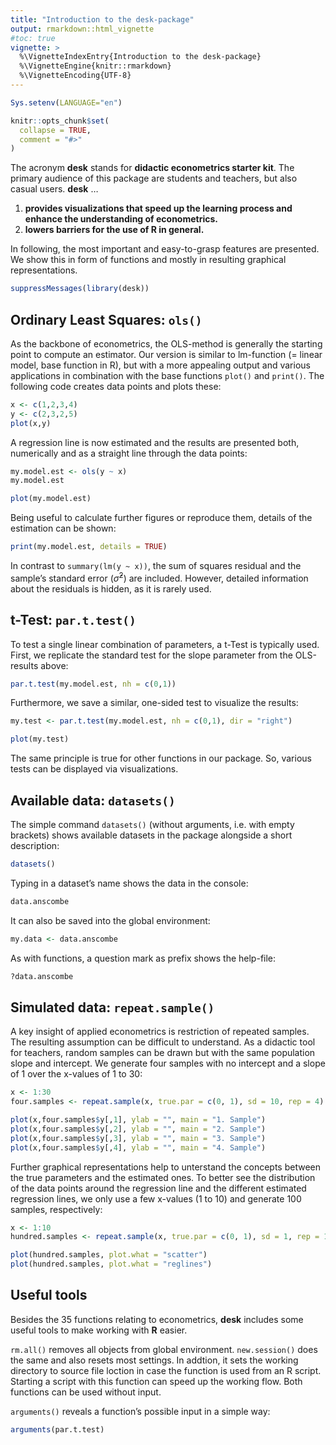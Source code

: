 ```yaml
---
title: "Introduction to the desk-package"
output: rmarkdown::html_vignette
#toc: true
vignette: >
  %\VignetteIndexEntry{Introduction to the desk-package}
  %\VignetteEngine{knitr::rmarkdown}
  %\VignetteEncoding{UTF-8}
---
```


```r
Sys.setenv(LANGUAGE="en")

knitr::opts_chunk$set(
  collapse = TRUE,
  comment = "#>"
)
```
<!-- <br/><br/> -->
The acronym **desk** stands for **didactic econometrics starter kit**. The primary audience of this package are students and teachers, but also casual users. **desk** ...

1. **provides visualizations that speed up the learning process and enhance the understanding of econometrics.**
2. **lowers barriers for the use of R in general.**

In following, the most important and easy-to-grasp features are presented. We show this in form of functions and mostly in resulting graphical representations.

```r
suppressMessages(library(desk))
```

## Ordinary Least Squares: `ols()`
As the backbone of econometrics, the OLS-method is generally the starting point to compute an estimator. Our version is similar to lm-function (= linear model, base function in R), but with a more appealing output and various applications in combination with the base functions `plot()` and `print()`. The following code creates data points and plots these:

```r
x <- c(1,2,3,4)
y <- c(2,3,2,5)
plot(x,y)
```

A regression line is now estimated and the results are presented both, numerically and as a straight line through the data points:

```r
my.model.est <- ols(y ~ x)
my.model.est

plot(my.model.est)
```

Being useful to calculate further figures or reproduce them, details of the estimation can be shown:

```r
print(my.model.est, details = TRUE)
```

In contrast to `summary(lm(y ~ x))`, the sum of squares residual and the sample's standard error ($\widehat{\sigma}^2$) are included. However, detailed information about the residuals is hidden, as it is rarely used.

## t-Test: `par.t.test()`
To test a single linear combination of parameters, a t-Test is typically used. First, we replicate the standard test for the slope parameter from the OLS-results above: 

```r
par.t.test(my.model.est, nh = c(0,1))
```

Furthermore, we save a similar, one-sided test to visualize the results:
```r
my.test <- par.t.test(my.model.est, nh = c(0,1), dir = "right")

plot(my.test)
```

The same principle is true for other functions in our package. So, various tests can be displayed via visualizations.

## Available data: `datasets()`
The simple command `datasets()` (without arguments, i.e. with empty brackets) shows available datasets in the package alongside a short description:

```r
datasets()
```

Typing in a dataset's name shows the data in the console:

```r
data.anscombe
```

It can also be saved into the global environment:
```r
my.data <- data.anscombe
```

As with functions, a question mark as prefix shows the help-file:
```r
?data.anscombe
```

## Simulated data: `repeat.sample()`
A key insight of applied econometrics is restriction of repeated samples. The resulting assumption can be difficult to understand. As a didactic tool for teachers, random samples can be drawn but with the same population slope and intercept. We generate four samples with no intercept and a slope of 1 over the x-values of 1 to 30:

```r
x <- 1:30
four.samples <- repeat.sample(x, true.par = c(0, 1), sd = 10, rep = 4)
```

```r
plot(x,four.samples$y[,1], ylab = "", main = "1. Sample")
plot(x,four.samples$y[,2], ylab = "", main = "2. Sample")
plot(x,four.samples$y[,3], ylab = "", main = "3. Sample")
plot(x,four.samples$y[,4], ylab = "", main = "4. Sample")
```

Further graphical representations help to unterstand the concepts between the true parameters and the estimated ones. To better see the distribution of the data points around the regression line and the different estimated regression lines, we only use a few x-values (1 to 10) and generate 100 samples, respectively:

```r
x <- 1:10
hundred.samples <- repeat.sample(x, true.par = c(0, 1), sd = 1, rep = 100)

plot(hundred.samples, plot.what = "scatter")
plot(hundred.samples, plot.what = "reglines")
```

## Useful tools
Besides the 35 functions relating to econometrics, **desk** includes some useful tools to make working with **R** easier. 

`rm.all()` removes all objects from global environment. `new.session()` does the same and also resets most settings. In addtion, it sets the working directory to source file loction in case the function is used from an R script. Starting a script with this function can speed up the working flow. Both functions can be used without input.

`arguments()` reveals a function's possible input in a simple way:

```r
arguments(par.t.test)
```






